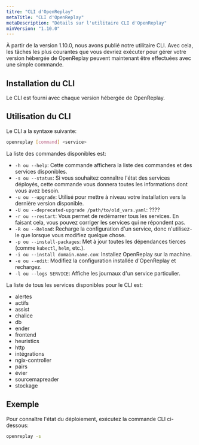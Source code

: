 ```yaml
---
titre: "CLI d'OpenReplay"
metaTitle: "CLI d'OpenReplay"
metaDescription: "Détails sur l'utilitaire CLI d'OpenReplay"
minVersion: "1.10.0"
---
```


À partir de la version 1.10.0, nous avons publié notre utilitaire CLI. Avec cela, les tâches les plus courantes que vous devriez exécuter pour gérer votre version hébergée de OpenReplay peuvent maintenant être effectuées avec une simple commande.

## Installation du CLI

Le CLI est fourni avec chaque version hébergée de OpenReplay.

## Utilisation du CLI

Le CLI a la syntaxe suivante:


```bash 
openreplay [command] <service>
```


La liste des commandes disponibles est:

- `-h ou --help`: Cette commande affichera la liste des commandes et des services disponibles.
- `-s ou --status`: Si vous souhaitez connaître l'état des services déployés, cette commande vous donnera toutes les informations dont vous avez besoin.
- `-u ou --upgrade`: Utilisé pour mettre à niveau votre installation vers la dernière version disponible.
- `-U ou --deprecated-upgrade /path/to/old_vars.yaml`: ????
- `-r ou --restart`: Vous permet de redémarrer tous les services. En faisant cela, vous pouvez corriger les services qui ne répondent pas.
- `-R ou --Reload`: Recharge la configuration d'un service, donc n'utilisez-le que lorsque vous modifiez quelque chose.
- `-p ou --install-packages`: Met à jour toutes les dépendances tierces (comme `kubectl`, `helm`, etc.).
- `-i ou --install domain.name.com`: Installez OpenReplay sur la machine.
- `-e ou --edit`: Modifiez la configuration installée d'OpenReplay et rechargez.
- `-l ou --logs SERVICE`: Affiche les journaux d'un service particulier.

La liste de tous les services disponibles pour le CLI est:

- alertes
- actifs
- assist
- chalice
- db
- ender
- frontend
- heuristics
- http
- intégrations
- ngix-controller
- pairs
- évier
- sourcemapreader
- stockage

## Exemple
Pour connaître l'état du déploiement, exécutez la commande CLI ci-dessous:


```bash 
openreplay -s 
```


